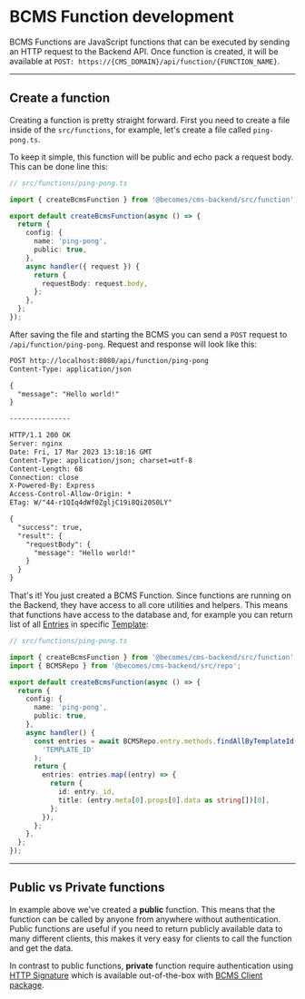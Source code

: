 # BCMS Function development

BCMS Functions are JavaScript functions that can be executed by sending an
HTTP request to the Backend API. Once function is created, it will be
available at `POST: https://{CMS_DOMAIN}/api/function/{FUNCTION_NAME}`.

---

## Create a function

Creating a function is pretty straight forward. First you need to create a
file inside of the `src/functions`, for example, let's create a file called
`ping-pong.ts`.

To keep it simple, this function will be public and echo pack a request body.
This can be done line this:

```ts
// src/functions/ping-pong.ts

import { createBcmsFunction } from '@becomes/cms-backend/src/function';

export default createBcmsFunction(async () => {
  return {
    config: {
      name: 'ping-pong',
      public: true,
    },
    async handler({ request }) {
      return {
        requestBody: request.body,
      };
    },
  };
});
```

After saving the file and starting the BCMS you can send a `POST` request to
`/api/function/ping-pong`. Request and response will look like this:

```txt
POST http://localhost:8080/api/function/ping-pong
Content-Type: application/json

{
  "message": "Hello world!"
}

---------------

HTTP/1.1 200 OK
Server: nginx
Date: Fri, 17 Mar 2023 13:18:16 GMT
Content-Type: application/json; charset=utf-8
Content-Length: 68
Connection: close
X-Powered-By: Express
Access-Control-Allow-Origin: *
ETag: W/"44-r1QIq4dWf0ZgljC19i8Qi20S0LY"

{
  "success": true,
  "result": {
    "requestBody": {
      "message": "Hello world!"
    }
  }
}
```

That's it! You just created a BCMS Function. Since functions are running on the
Backend, they have access to all core utilities and helpers. This means that
functions have access to the database and, for example you can return list of
all [Entries](/inside-bcms/entries) in specific [Template](/inside-bcms/templates):

```ts
// src/functions/ping-pong.ts

import { createBcmsFunction } from '@becomes/cms-backend/src/function';
import { BCMSRepo } from '@becomes/cms-backend/src/repo';

export default createBcmsFunction(async () => {
  return {
    config: {
      name: 'ping-pong',
      public: true,
    },
    async handler() {
      const entries = await BCMSRepo.entry.methods.findAllByTemplateId(
        'TEMPLATE_ID'
      );
      return {
        entries: entries.map((entry) => {
          return {
            id: entry._id,
            title: (entry.meta[0].props[0].data as string[])[0],
          };
        }),
      };
    },
  };
});
```

---

## Public vs Private functions

In example above we've created a **public** function. This means that the
function can be called by anyone from anywhere without authentication. Public
functions are useful if you need to return publicly available data to many
different clients, this makes it very easy for clients to call the function 
and get the data.

In contrast to public functions, **private** function require authentication 
using [HTTP Signature](https://github.com/becomesco/cms-client/blob/master/src/util/security.ts#L6)
which is available out-of-the-box with [BCMS Client package](https://github.com/becomesco/cms-client).


